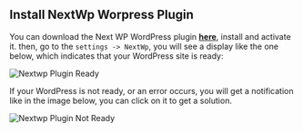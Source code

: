 ## Install NextWp Worpress Plugin

You can download the Next WP WordPress plugin **[here](/nextwp.zip)**, install and activate it. then, go to the ``settings -> NextWp``, you will see a display like the one below, which indicates that your WordPress site is ready:

![Nextwp Plugin Ready](/nextwpok.png)

If your WordPress is not ready, or an error occurs, you will get a notification like in the image below, you can click on it to get a solution.

![Nextwp Plugin Not Ready](/nextwper.png)


